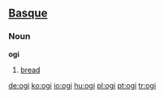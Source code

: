==[[Basque]]==

===Noun===
'''ogi'''

# [[bread]]

[[de:ogi]]
[[ko:ogi]]
[[io:ogi]]
[[hu:ogi]]
[[pl:ogi]]
[[pt:ogi]]
[[tr:ogi]]